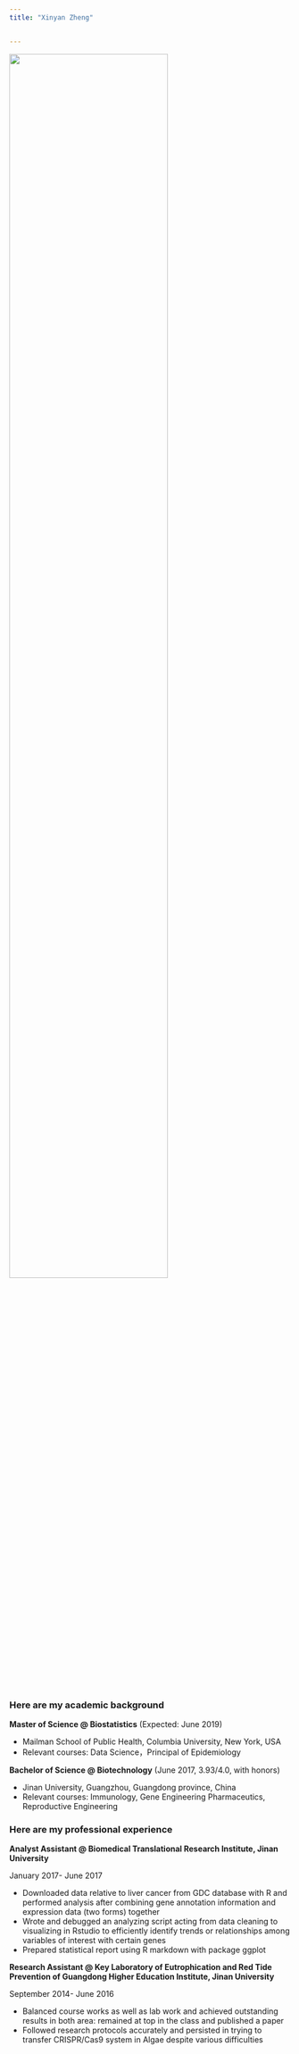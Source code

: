```yaml
---
title: "Xinyan Zheng"


---
```

<img src="./image.jpg" style="width:75%">

### Here are my academic background

**Master of Science @ Biostatistics** (Expected: June 2019)

   *  Mailman School of Public Health, Columbia University, New York, USA
   *  Relevant courses: Data Science，Principal of Epidemiology


**Bachelor of Science @ Biotechnology** (June 2017, 3.93/4.0, with honors) 
 
   *  Jinan University, Guangzhou, Guangdong province, China
   *  Relevant courses: Immunology, Gene Engineering Pharmaceutics, Reproductive Engineering 


### Here are my professional experience 

**Analyst Assistant @ Biomedical Translational Research Institute, Jinan University**

January 2017- June 2017 

   *   Downloaded data relative to liver cancer from GDC database with R and performed analysis after combining gene annotation information and expression data (two forms) together 
   *   Wrote and debugged an analyzing script acting from data cleaning to visualizing in Rstudio to efficiently identify trends or relationships among variables of interest with certain genes	   
   *   Prepared statistical report using R markdown with package ggplot

**Research Assistant @ Key Laboratory of Eutrophication and Red Tide Prevention of Guangdong Higher Education Institute, Jinan University**                                                              

September 2014- June 2016	

   *   Balanced course works as well as lab work and achieved outstanding results in both area: remained at top in the class and published a paper 
   *   Followed research protocols accurately and persisted in trying to transfer CRISPR/Cas9 system in Algae despite various difficulties 
